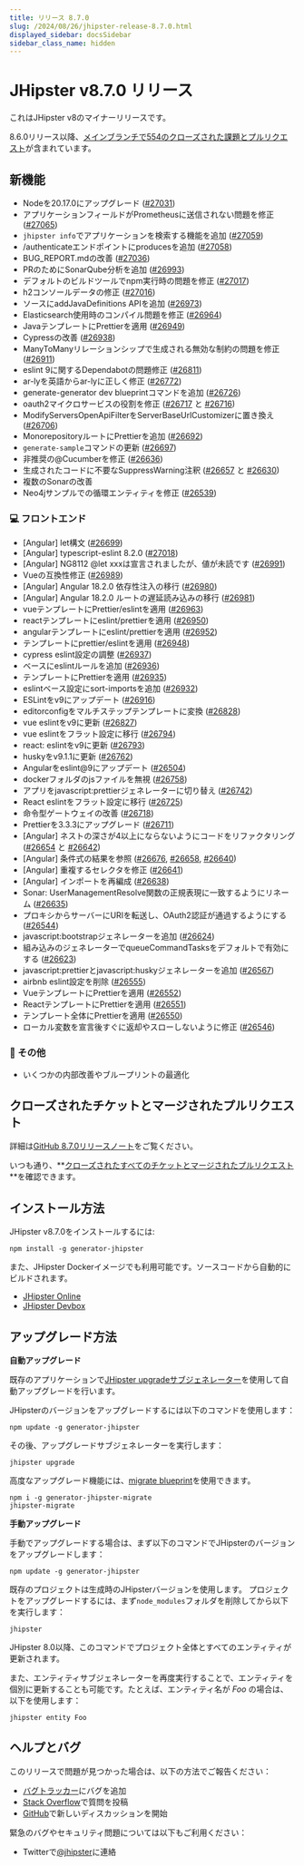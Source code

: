 ```yaml
---
title: リリース 8.7.0
slug: /2024/08/26/jhipster-release-8.7.0.html
displayed_sidebar: docsSidebar
sidebar_class_name: hidden
---
```


# JHipster v8.7.0 リリース

これはJHipster v8のマイナーリリースです。

8.6.0リリース以降、[メインブランチで554のクローズされた課題とプルリクエスト](https://github.com/jhipster/generator-jhipster/issues?q=is:closed+milestone:8.7.0)が含まれています。

## 新機能

* Nodeを20.17.0にアップグレード ([#27031](https://github.com/jhipster/generator-jhipster/pull/27031))
* アプリケーションフィールドがPrometheusに送信されない問題を修正 ([#27065](https://github.com/jhipster/generator-jhipster/pull/27065))
* `jhipster info`でアプリケーションを検索する機能を追加 ([#27059](https://github.com/jhipster/generator-jhipster/pull/27059))
* /authenticateエンドポイントにproducesを追加 ([#27058](https://github.com/jhipster/generator-jhipster/pull/27058))
* BUG_REPORT.mdの改善 ([#27036](https://github.com/jhipster/generator-jhipster/pull/27036))
* PRのためにSonarQube分析を追加 ([#26993](https://github.com/jhipster/generator-jhipster/pull/26993))
* デフォルトのビルドツールでnpm実行時の問題を修正 ([#27017](https://github.com/jhipster/generator-jhipster/pull/27017))
* h2コンソールデータの修正 ([#27016](https://github.com/jhipster/generator-jhipster/pull/27016))
* ソースにaddJavaDefinitions APIを追加 ([#26973](https://github.com/jhipster/generator-jhipster/pull/26973))
* Elasticsearch使用時のコンパイル問題を修正 ([#26964](https://github.com/jhipster/generator-jhipster/pull/26964))
* JavaテンプレートにPrettierを適用 ([#26949](https://github.com/jhipster/generator-jhipster/pull/26949))
* Cypressの改善 ([#26938](https://github.com/jhipster/generator-jhipster/pull/26938))
* ManyToManyリレーションシップで生成される無効な制約の問題を修正 ([#26911](https://github.com/jhipster/generator-jhipster/pull/26911))
* eslint 9に関するDependabotの問題修正 ([#26811](https://github.com/jhipster/generator-jhipster/pull/26811))
* ar-lyを英語からar-lyに正しく修正 ([#26772](https://github.com/jhipster/generator-jhipster/pull/26772))
* generate-generator dev blueprintコマンドを追加 ([#26726](https://github.com/jhipster/generator-jhipster/pull/))
* oauth2マイクロサービスの役割を修正 ([#26717](https://github.com/jhipster/generator-jhipster/pull/26717) と [#26716](https://github.com/jhipster/generator-jhipster/pull/26716))
* ModifyServersOpenApiFilterをServerBaseUrlCustomizerに置き換え ([#26706](https://github.com/jhipster/generator-jhipster/pull/26706))
* MonorepositoryルートにPrettierを追加 ([#26692](https://github.com/jhipster/generator-jhipster/pull/26692))
* `generate-sample`コマンドの更新 ([#26697](https://github.com/jhipster/generator-jhipster/pull/26697))
* 非推奨の@Cucumberを修正 ([#26636](https://github.com/jhipster/generator-jhipster/pull/26636))
* 生成されたコードに不要なSuppressWarning注釈 ([#26657](https://github.com/jhipster/generator-jhipster/pull/26657) と [#26630](https://github.com/jhipster/generator-jhipster/pull/26630))
* 複数のSonarの改善 
* Neo4jサンプルでの循環エンティティを修正 ([#26539](https://github.com/jhipster/generator-jhipster/pull/26539))

### :computer: フロントエンド

* [Angular] let構文 ([#26699](https://github.com/jhipster/generator-jhipster/pull/26699))
* [Angular] typescript-eslint 8.2.0 ([#27018](https://github.com/jhipster/generator-jhipster/pull/27018))
* [Angular] NG8112 @let xxxは宣言されましたが、値が未読です ([#26991](https://github.com/jhipster/generator-jhipster/pull/26991))
* Vueの互換性修正 ([#26989](https://github.com/jhipster/generator-jhipster/pull/26989))
* [Angular] Angular 18.2.0 依存性注入の移行 ([#26980](https://github.com/jhipster/generator-jhipster/pull/26980))
* [Angular] Angular 18.2.0 ルートの遅延読み込みの移行 ([#26981](https://github.com/jhipster/generator-jhipster/pull/26981))
* vueテンプレートにPrettier/eslintを適用 ([#26963](https://github.com/jhipster/generator-jhipster/pull/26963))
* reactテンプレートにeslint/prettierを適用 ([#26950](https://github.com/jhipster/generator-jhipster/pull/26950))
* angularテンプレートにeslint/prettierを適用 ([#26952](https://github.com/jhipster/generator-jhipster/pull/26952))
* テンプレートにprettier/eslintを適用 ([#26948](https://github.com/jhipster/generator-jhipster/pull/26948))
* cypress eslint設定の調整 ([#26937](https://github.com/jhipster/generator-jhipster/pull/26937))
* ベースにeslintルールを追加 ([#26936](https://github.com/jhipster/generator-jhipster/pull/26936))
* テンプレートにPrettierを適用 ([#26935](https://github.com/jhipster/generator-jhipster/pull/26935))
* eslintベース設定にsort-importsを追加 ([#26932](https://github.com/jhipster/generator-jhipster/pull/26932))
* ESLintをv9にアップデート ([#26916](https://github.com/jhipster/generator-jhipster/pull/26916))
* editorconfigをマルチステップテンプレートに変換 ([#26828](https://github.com/jhipster/generator-jhipster/pull/26828))
* vue eslintをv9に更新 ([#26827](https://github.com/jhipster/generator-jhipster/pull/26827))
* vue eslintをフラット設定に移行 ([#26794](https://github.com/jhipster/generator-jhipster/pull/26794))
* react: eslintをv9に更新 ([#26793](https://github.com/jhipster/generator-jhipster/pull/26793))
* huskyをv9.1.1に更新 ([#26762](https://github.com/jhipster/generator-jhipster/pull/26762))
* Angularをeslint@9にアップデート ([#26504](https://github.com/jhipster/generator-jhipster/pull/26504))
* dockerフォルダのjsファイルを無視 ([#26758](https://github.com/jhipster/generator-jhipster/pull/26758))
* アプリをjavascript:prettierジェネレーターに切り替え ([#26742](https://github.com/jhipster/generator-jhipster/pull/26742))
* React eslintをフラット設定に移行 ([#26725](https://github.com/jhipster/generator-jhipster/pull/26725))
* 命令型ゲートウェイの改善 ([#26718](https://github.com/jhipster/generator-jhipster/pull/26718))
* Prettierを3.3.3にアップグレード ([#26711](https://github.com/jhipster/generator-jhipster/pull/26711))
* [Angular] ネストの深さが4以上にならないようにコードをリファクタリング ([#26654](https://github.com/jhipster/generator-jhipster/pull/26654) と [#26642](https://github.com/jhipster/generator-jhipster/pull/26642))
* [Angular] 条件式の結果を参照 ([#26676](https://github.com/jhipster/generator-jhipster/pull/26676), [#26658](https://github.com/jhipster/generator-jhipster/pull/26658), [#26640](https://github.com/jhipster/generator-jhipster/pull/26640))
* [Angular] 重複するセレクタを修正 ([#26641](https://github.com/jhipster/generator-jhipster/pull/26641))
* [Angular] インポートを再編成 ([#26638](https://github.com/jhipster/generator-jhipster/pull/26638))
* Sonar: UserManagementResolve関数の正規表現に一致するようにリネーム ([#26635](https://github.com/jhipster/generator-jhipster/pull/26635))
* プロキシからサーバーにURIを転送し、OAuth2認証が通過するようにする ([#26544](https://github.com/jhipster/generator-jhipster/pull/26544))
* javascript:bootstrapジェネレーターを追加 ([#26624](https://github.com/jhipster/generator-jhipster/pull/26624))
* 組み込みのジェネレーターでqueueCommandTasksをデフォルトで有効にする ([#26623](https://github.com/jhipster/generator-jhipster/pull/26623))
* javascript:prettierとjavascript:huskyジェネレーターを追加 ([#26567](https://github.com/jhipster/generator-jhipster/pull/26567))
* airbnb eslint設定を削除 ([#26555](https://github.com/jhipster/generator-jhipster/pull/26555))
* VueテンプレートにPrettierを適用 ([#26552](https://github.com/jhipster/generator-jhipster/pull/26552))
* ReactテンプレートにPrettierを適用 ([#26551](https://github.com/jhipster/generator-jhipster/pull/26551))
* テンプレート全体にPrettierを適用 ([#26550](https://github.com/jhipster/generator-jhipster/pull/26550))
* ローカル変数を宣言後すぐに返却やスローしないように修正 ([#26546](https://github.com/jhipster/generator-jhipster/pull/26546))

### :scroll: その他

- いくつかの内部改善やブループリントの最適化

## クローズされたチケットとマージされたプルリクエスト

詳細は[GitHub 8.7.0リリースノート](https://github.com/jhipster/generator-jhipster/releases/tag/v8.7.0)をご覧ください。

いつも通り、**[クローズされたすべてのチケットとマージされたプルリクエスト](https://github.com/jhipster/generator-jhipster/issues?q=is:closed+milestone:8.7.0)**を確認できます。

## インストール方法

JHipster v8.7.0をインストールするには:

    npm install -g generator-jhipster

また、JHipster Dockerイメージでも利用可能です。ソースコードから自動的にビルドされます。

- [JHipster Online](https://start.jhipster.tech)
- [JHipster Devbox](https://github.com/jhipster/jhipster-devbox)

## アップグレード方法

**自動アップグレード**

既存のアプリケーションで[JHipster upgradeサブジェネレーター](/upgrading-an-application/)を使用して自動アップグレードを行います。

JHipsterのバージョンをアップグレードするには以下のコマンドを使用します：

```
npm update -g generator-jhipster
```

その後、アップグレードサブジェネレーターを実行します：

```
jhipster upgrade
```

高度なアップグレード機能には、[migrate blueprint](https://github.com/jhipster/generator-jhipster-migrate)を使用できます。

```
npm i -g generator-jhipster-migrate
jhipster-migrate
```

**手動アップグレード**

手動でアップグレードする場合は、まず以下のコマンドでJHipsterのバージョンをアップグレードします：

```
npm update -g generator-jhipster
```

既存のプロジェクトは生成時のJHipsterバージョンを使用します。
プロジェクトをアップグレードするには、まず`node_modules`フォルダを削除してから以下を実行します：

```
jhipster
```

JHipster 8.0以降、このコマンドでプロジェクト全体とすべてのエンティティが更新されます。

また、エンティティサブジェネレーターを再度実行することで、エンティティを個別に更新することも可能です。たとえば、エンティティ名が _Foo_ の場合は、以下を使用します：

```
jhipster entity Foo
```

## ヘルプとバグ

このリリースで問題が見つかった場合は、以下の方法でご報告ください：

- [バグトラッカー](https://github.com/jhipster/generator-jhipster/issues?state=open)にバグを追加
- [Stack Overflow](http://stackoverflow.com/tags/jhipster/info)で質問を投稿
- [GitHub](https://github.com/jhipster/generator-jhipster/discussions)で新しいディスカッションを開始

緊急のバグやセキュリティ問題については以下もご利用ください：

- Twitterで[@jhipster](https://twitter.com/jhipster)に連絡
